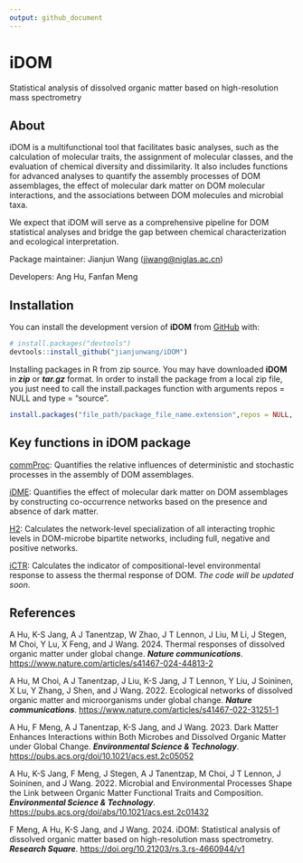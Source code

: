 ```yaml
---
output: github_document
---
```

# iDOM

Statistical analysis of dissolved organic matter based on high-resolution mass spectrometry

## About

iDOM is a multifunctional tool that facilitates basic analyses, such as the calculation of molecular traits, the assignment of molecular classes, and the evaluation of chemical diversity and dissimilarity. It also includes functions for advanced analyses to quantify the assembly processes of DOM assemblages, the effect of molecular dark matter on DOM molecular interactions, and the associations between DOM molecules and microbial taxa.

We expect that iDOM will serve as a comprehensive pipeline for DOM statistical analyses and bridge the gap between chemical characterization and ecological interpretation. 

Package maintainer: Jianjun Wang (<jjwang@niglas.ac.cn>)

Developers: Ang Hu, Fanfan Meng

## Installation

You can install the development version of **iDOM** from
[GitHub](https://github.com/) with:

``` r
# install.packages("devtools")
devtools::install_github("jianjunwang/iDOM")
```

Installing packages in R from zip source. You may have downloaded **iDOM** in ***zip*** or ***tar.gz*** format. In order to install the package from a local zip file, you just need to call the install.packages function with arguments repos = NULL and type = “source”.

``` r
install.packages("file_path/package_file_name.extension",repos = NULL, type = "source")
```

## Key functions in iDOM package

[commProc](https://pubs.acs.org/doi/abs/10.1021/acs.est.2c01432): Quantifies the relative influences of deterministic and stochastic processes in the assembly of DOM assemblages.

[iDME](https://pubs.acs.org/doi/10.1021/acs.est.2c05052): Quantifies the effect of molecular dark matter on DOM assemblages by constructing co-occurrence networks based on the presence and absence of dark matter.

[H2](https://doi.org/10.1101/2021.08.12.456177): Calculates the network-level specialization of all interacting trophic levels in DOM-microbe bipartite networks, including full, negative and positive networks.

[iCTR](https://www.nature.com/articles/s41467-024-44813-2): Calculates the indicator of compositional-level environmental response to assess the thermal response of DOM. *The code will be updated soon*.

## References
A Hu, K-S Jang, A J Tanentzap, W Zhao, J T Lennon, J Liu, M Li, J Stegen, M Choi, Y Lu, X Feng, and J Wang. 2024. Thermal responses of dissolved organic matter under global change. ***Nature communications***. <https://www.nature.com/articles/s41467-024-44813-2>

A Hu, M Choi, A J Tanentzap, J Liu, K-S Jang, J T Lennon, Y Liu, J Soininen, X Lu, Y Zhang, J Shen, and J Wang. 2022. Ecological networks of dissolved organic matter and microorganisms under global change. ***Nature communications***. <https://www.nature.com/articles/s41467-022-31251-1>

A Hu, F Meng, A J Tanentzap, K-S Jang, and J Wang. 2023. Dark Matter Enhances Interactions within Both Microbes and Dissolved Organic Matter under Global Change. ***Environmental Science & Technology***. <https://pubs.acs.org/doi/10.1021/acs.est.2c05052>

A Hu, K-S Jang, F Meng, J Stegen, A J Tanentzap, M Choi, J T Lennon, J Soininen, and J Wang. 2022. Microbial and Environmental Processes Shape the Link between Organic Matter Functional Traits and Composition. ***Environmental Science & Technology***. <https://pubs.acs.org/doi/abs/10.1021/acs.est.2c01432>

F Meng, A Hu, K-S Jang, and J Wang. 2024. iDOM: Statistical analysis of dissolved organic matter based on high-resolution mass spectrometry. ***Research Square***. <https://doi.org/10.21203/rs.3.rs-4660944/v1>
